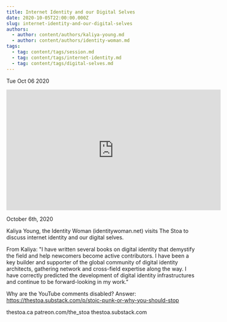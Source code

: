 ```yaml
---
title: Internet Identity and our Digital Selves
date: 2020-10-05T22:00:00.000Z
slug: internet-identity-and-our-digital-selves
authors:
  - author: content/authors/kaliya-young.md
  - author: content/authors/identity-woman.md
tags:
  - tag: content/tags/session.md
  - tag: content/tags/internet-identity.md
  - tag: content/tags/digital-selves.md
---
```






Tue Oct 06 2020

<iframe width="560" height="315" src="https://www.youtube.com/embed/q-9h7v4N39s" title="Internet Identity and our Digital Selves w/ Kaliya Young (Identity Woman)" frameborder="0" allow="accelerometer; autoplay; clipboard-write; encrypted-media; gyroscope; picture-in-picture" allowfullscreen ></iframe>

October 6th, 2020

Kaliya Young, the Identity Woman (identitywoman.net) visits The Stoa to discuss internet identity and our digital selves.

From Kaliya: "I have written several books on digital identity that demystify the field and help newcomers become active contributors. I have been a key builder and supporter of the global community of digital identity architects, gathering network and cross-field expertise along the way. I have correctly predicted the development of digital identity infrastructures and continue to be forward-looking in my work."

Why are the YouTube comments disabled? Answer: https://thestoa.substack.com/p/stoic-punk-or-why-you-should-stop

thestoa.ca
patreon.com/the_stoa
thestoa.substack.com



